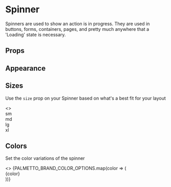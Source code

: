 

<Meta
  title="Components/Spinner"
  component={Spinner}
  decorators={[withA11y]}
/>

# Spinner

Spinners are used to show an action is in progress.
They are used in buttons, forms, containers, pages,
and pretty much anywhere that a 'Loading' state is necessary.

<Preview>
  <Spinner />
</Preview>

## Props
<Props of={Spinner} />

## Appearance

<Preview>
  <Story name="Spinner">
     <Spinner />
  </Story>
</Preview>

## Sizes

Use the `size` prop on your Spinner based on what's a best fit for your layout

<Preview>
  <Story name="Sizes">
    <>
      <div style={{ marginBottom: '1rem'}}>
        <div style={{ marginBottom: '0.25rem'}}>sm</div>
        <Spinner size="sm" />
      </div>
      <div style={{ marginBottom: '1rem'}}>
        <div style={{ marginBottom: '0.25rem'}}>md</div>
        <Spinner size="md" />
      </div>
      <div style={{ marginBottom: '1rem'}}>
        <div style={{ marginBottom: '0.25rem'}}>lg</div>
        <Spinner size="lg" />
      </div>
      <div style={{ marginBottom: '1rem'}}>
        <div style={{ marginBottom: '0.25rem'}}>xl</div>
        <Spinner size="xl" />
      </div>
    </>
  </Story>
</Preview>

## Colors

Set the color variations of the spinner

<Preview>
  <Story name="Colors">
    <>
      {PALMETTO_BRAND_COLOR_OPTIONS.map(color => (
        <div style={{ marginBottom: '1rem'}}>
          <div style={{ marginBottom: '0.25rem'}}>{color}</div>
          <Spinner color={color} />
        </div>
      ))}
    </>
  </Story>
</Preview>
